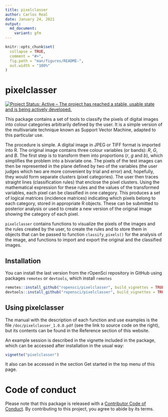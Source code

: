 ```yaml
---
title: pixelclasser
author: Carlos Real
date: January 24, 2021
output:
  md_document:
    variant: gfm
---
```


```r
knitr::opts_chunk$set(
  collapse = TRUE,
  comment = "#>",
  fig.path = "man/figures/README-",
  out.width = "100%"
)
```

# pixelclasser

<!-- badges: start -->
[![Project Status: Active – The project has reached a stable, usable state and is being actively developed.](https://www.repostatus.org/badges/latest/active.svg)](https://www.repostatus.org/#active)
<!-- badges: end -->

This package contains a set of tools to classify the pixels of digital images
into colour categories arbitrarily defined by the user. It is a simple version
of the multivariate technique known as Support Vector Machine, adapted to this
particular use.

The procedure is simple. A digital image in JPEG or TIFF format is imported into
R. The original image contains three colour variables (or bands): $R$, $G$, and
$B$. The first step is to transform them into proportions ($r$, $g$ and $b$),
which simplifies the problem into a bivariate one. The pixels of the test images
can then be represented in the plane defined by two of the variables (the user
judges which two are more convenient by trial and error) and, hopefully, they
would form separate clusters (pixel categories). The user then traces straight
lines (classification rules) that enclose the pixel clusters. Using the
mathematical expression for these rules and the values of the transformed
variables, each pixel can be classified in one category.  This produces a set of
logical matrices (incidence matrices) indicating which pixels belong to each
category, stored in appropriate R objects. These can be submitted to posterior
analysis or used to create a new version of the original image showing the
category of each pixel.

`pixelclasser` contains functions to visualize the pixels of the images and the
rules created by the user, to create the rules and to store them in objects that
can be passed to function `classify_pixels()` for the analysis of the image, and
functions to import and export the original and the classified images.

## Installation

You can install the last version from the rOpenSci repository in  GitHub using
packages `remotes` or `devtools`, which install `remotes`

```r
remotes::install_github("ropensci/pixelclasser", build_vignettes = TRUE)
devtools::install_github("ropensci/pixelclasser", build_vignettes = TRUE)
```

## Using pixelclasser

The manual with the description of each function and use examples is the file
`/doc/pixelclasser_1.0.0.pdf` (see the link to source code on the right), but
its contents can be found in the Reference section of this website.

An example session is described in the vignette included in the package, which
can be accessed after installation in the usual way:

```r
vignette("pixelclasser")
```
It also can be accessed in the section Get started in the top menu of this page.

# Code of conduct

Please note that this package is released with a [Contributor
Code of Conduct](https://ropensci.org/code-of-conduct/). 
By contributing to this project, you agree to abide by its terms.

